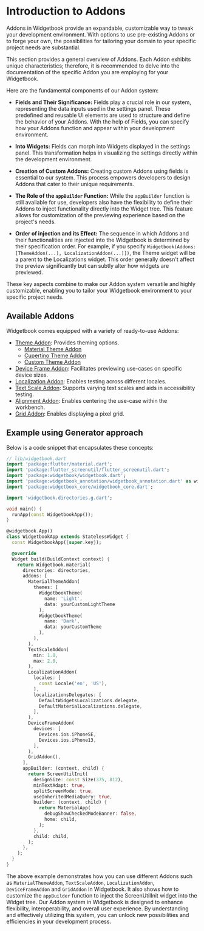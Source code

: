 # Introduction to Addons

Addons in Widgetbook provide an expandable, customizable way to tweak your development
environment. With options to use pre-existing Addons or to forge your own, the
possibilities for tailoring your domain to your specific project needs are substantial.

<Info>
  This section provides a general overview of Addons. Each Addon exhibits unique
  characteristics; therefore, it is recommended to delve into the documentation
  of the specific Addon you are employing for your Widgetbook.
</Info>

Here are the fundamental components of our Addon system:

- **Fields and Their Significance:** Fields play a crucial role in our system,
  representing the data inputs used in the settings panel. These predefined and reusable
  UI elements are used to structure and define the behavior of your Addons.
  With the help of Fields, you can specify how your Addons function and appear
  within your development environment.

- **Into Widgets:** Fields can morph into Widgets displayed in the settings panel. This
  transformation helps in visualizing the settings directly within the development
  environment.

- **Creation of Custom Addons:** Creating custom Addons using fields is essential to our
  system. This process empowers developers to design Addons that cater to their unique
  requirements.

- **The Role of the `appBuilder` Function:** While the `appBuilder` function is still
  available for use, developers also have the flexibility to define their Addons to inject
  functionality directly into the Widget tree. This feature allows for customization of
  the previewing experience based on the project's needs.

- **Order of injection and its Effect:** The sequence in which Addons and their
  functionalities are injected into the Widgetbook is determined by their specification
  order. For example, if you specify
  `Widgetbook(Addons: [ThemeAddon(...), LocalizationAddon(...)])`, the Theme widget will
  be a parent to the Localizations widget. This order generally doesn't affect the preview
  significantly but can subtly alter how widgets are previewed.

These key aspects combine to make our Addon system versatile and highly customizable,
enabling you to tailor your Widgetbook environment to your specific project needs.

## Available Addons

Widgetbook comes equipped with a variety of ready-to-use Addons:

- [Theme Addon](/addons/theme-addon): Provides theming options.
  - [Material Theme Addon](/addons/theme-addon#material-theme-Addon)
  - [Cupertino Theme Addon](/addons/theme-addon#cupertino-theme-Addon)
  - [Custom Theme Addon](/addons/theme-addon#custom-theme-Addon)
- [Device Frame Addon](/addons/device-frame-addon): Facilitates previewing use-cases on
  specific device sizes.
- [Localization Addon](/addons/localization-addon): Enables testing across different
  locales.
- [Text Scale Addon](/addons/text-scale-addon): Supports varying text scales and aids in
  accessibility testing.
- [Alignment Addon](/addons/alignment-addon): Enables centering the use-case within
  the workbench.
- [Grid Addon](/addons/grid-addon): Enables displaying a pixel grid.

## Example using Generator approach

Below is a code snippet that encapsulates these concepts:

```dart
// lib/widgetbook.dart
import 'package:flutter/material.dart';
import 'package:flutter_screenutil/flutter_screenutil.dart';
import 'package:widgetbook/widgetbook.dart';
import 'package:widgetbook_annotation/widgetbook_annotation.dart' as widgetbook;
import 'package:widgetbook_core/widgetbook_core.dart';

import 'widgetbook.directories.g.dart';

void main() {
  runApp(const WidgetbookApp());
}

@widgetbook.App()
class WidgetbookApp extends StatelessWidget {
  const WidgetbookApp({super.key});

  @override
  Widget build(BuildContext context) {
    return Widgetbook.material(
      directories: directories,
      addons: [
        MaterialThemeAddon(
          themes: [
            WidgetbookTheme(
              name: 'Light',
              data: yourCustomLightTheme
            ),
            WidgetbookTheme(
              name: 'Dark',
              data: yourCustomTheme
            ),
          ],
        ),
        TextScaleAddon(
          min: 1.0,
          max: 2.0,
        ),
        LocalizationAddon(
          locales: [
            const Locale('en', 'US'),
          ],
          localizationsDelegates: [
            DefaultWidgetsLocalizations.delegate,
            DefaultMaterialLocalizations.delegate,
          ],
        ),
        DeviceFrameAddon(
          devices: [
            Devices.ios.iPhoneSE,
            Devices.ios.iPhone13,
          ],
        ),
        GridAddon(),
      ],
      appBuilder: (context, child) {
        return ScreenUtilInit(
          designSize: const Size(375, 812),
          minTextAdapt: true,
          splitScreenMode: true,
          useInheritedMediaQuery: true,
          builder: (context, child) {
            return MaterialApp(
              debugShowCheckedModeBanner: false,
              home: child,
            );
          },
          child: child,
        );
      },
    );
  }
}
```

The above example demonstrates how you can use different Addons such as
`MaterialThemeAddon`, `TextScaleAddon`, `LocalizationAddon`, `DeviceFrameAddon` and `GridAddon` in
Widgetbook. It also shows how to customize the `appBuilder` function to inject the
ScreenUtilInit widget into the Widget tree. Our Addon system in Widgetbook is designed to
enhance flexibility, interoperability, and overall user experience. By understanding and
effectively utilizing this system, you can unlock new possibilities and efficiencies in
your development process.
